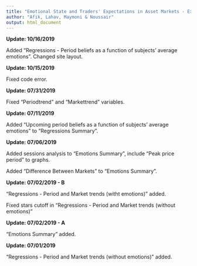 ```yaml
---
title: "Emotional State and Traders' Expectations in Asset Markets - Experimental Evidence"
author: "Afik, Lahav, Maymoni & Noussair"
output: html_document
---
```


**Update: 10/16/2019**

Added "Regressions - Period beliefs as a function of subjects' average emotions".
Changed site layout.

**Update: 10/15/2019**

Fixed code error.


**Update: 07/31/2019**

Fixed "Periodtrend" and "Markettrend" variables.


**Update: 07/11/2019**

Added "Upcoming period beliefs as a function of subjects' average emotions" to "Regressions Summary".


**Update: 07/06/2019**

Added sessions analysis to "Emotions Summary", include "Peak price period" to graphs.

Added "Difference Between Markets" to "Emotions Summary".


**Update: 07/02/2019 - B**

"Regressions - Period and Market trends (witht emotions)" added.

Fixed stars cutoff in "Regressions - Period and Market trends (without emotions)"



**Update: 07/02/2019 - A**

"Emotions Summary" added.



**Update: 07/01/2019**

"Regressions - Period and Market trends (without emotions)" added.